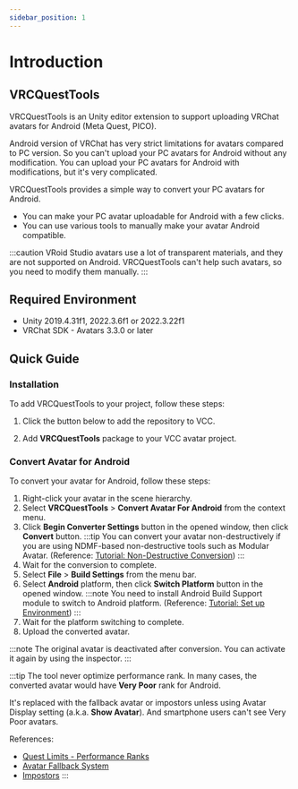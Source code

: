 ```yaml
---
sidebar_position: 1
---
```



# Introduction

## VRCQuestTools

VRCQuestTools is an Unity editor extension to support uploading VRChat avatars for Android (Meta Quest, PICO).

Android version of VRChat has very strict limitations for avatars compared to PC version.
So you can't upload your PC avatars for Android without any modification.
You can upload your PC avatars for Android with modifications, but it's very complicated.

VRCQuestTools provides a simple way to convert your PC avatars for Android.

- You can make your PC avatar uploadable for Android with a few clicks.
- You can use various tools to manually make your avatar Android compatible.

:::caution
VRoid Studio avatars use a lot of transparent materials, and they are not supported on Android.
VRCQuestTools can't help such avatars, so you need to modify them manually.
:::

## Required Environment

- Unity 2019.4.31f1, 2022.3.6f1 or 2022.3.22f1
- VRChat SDK - Avatars 3.3.0 or later

## Quick Guide

### Installation

To add VRCQuestTools to your project, follow these steps:

1. Click the button below to add the repository to VCC.
    <AddToVccLink className="button button--primary button--lg" />

2. Add **VRCQuestTools** package to your VCC avatar project.

### Convert Avatar for Android

To convert your avatar for Android, follow these steps:

1. Right-click your avatar in the scene hierarchy.
2. Select **VRCQuestTools** > **Convert Avatar For Android** from the context menu.
3. Click **Begin Converter Settings** button in the opened window, then click **Convert** button.
    :::tip
    You can convert your avatar non-destructively if you are using NDMF-based non-destructive tools such as Modular Avatar.
    (Reference: [Tutorial: Non-Destructive Conversion](./tutorial/non-destructive-workflow))
    :::
4. Wait for the conversion to complete.
5. Select **File** > **Build Settings** from the menu bar.
6. Select **Android** platform, then click **Switch Platform** button in the opened window.
    :::note
    You need to install Android Build Support module to switch to Android platform.
    (Reference: [Tutorial: Set up Environment](./tutorial/set-up-environment))
    :::
7. Wait for the platform switching to complete.
8. Upload the converted avatar.

:::note
The original avatar is deactivated after conversion.
You can activate it again by using the inspector.
:::

:::tip
The tool never optimize performance rank.
In many cases, the converted avatar would have **Very Poor** rank for Android.

It's replaced with the fallback avatar or impostors unless using Avatar Display setting (a.k.a. **Show Avatar**).
And smartphone users can't see Very Poor avatars.

References:
- [Quest Limits - Performance Ranks](https://creators.vrchat.com/avatars/avatar-performance-ranking-system/#quest-limits)
- [Avatar Fallback System](https://docs.vrchat.com/docs/avatar-fallback-system)
- [Impostors](https://creators.vrchat.com/avatars/avatar-impostors)
:::
